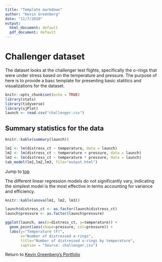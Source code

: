 ```yaml
---
title: "Template markdown"
author: "Kevin Greenberg"
date: "11/7/2020"
output:
  html_document: default
  pdf_document: default
---
```

# Challenger dataset {#anchortop}
The dataset looks at the challenger test flights, specifically the o-rings that were under stress based on the temperature and pressure. The purpose of here is to provide a basc template for presenting basic statitics and visualizations for the dataset. 

```r
knitr::opts_chunk$set(echo = TRUE)
library(stats)
library(tidyverse)
library(sjPlot)
launch <- read.csv("challenger.csv")
```


## Summary statistics for the data 
```r
knitr::kable(summary(launch))
```


```r
lm1 <- lm(distress_ct ~ temperature, data = launch)
lm2 <- lm(distress_ct ~ temperature + pressure, data = launch)
lm3 <- lm(distress_ct ~ temperature * pressure, data = launch) 
tab_model(lm1,lm2,lm3, file="output.html")
```
Jump to [top](#anchortop)

The different linear regression models do not significantly vary, indicating the simplest model is the most effective in terms accounting for variance and efficiency.
```r
knitr::kable(anova(lm1, lm2, lm3))
```

```r
launch$distress_ct <- as.factor(launch$distress_ct)
launch$pressure <- as.factor(launch$pressure)

ggplot(launch, aes(x=distress_ct, y=temperature)) + 
  geom_point(aes(shape=pressure, col=pressure)) +
  labs(y="Temperature (F)", 
       x="Number of distressed o-rings", 
       title="Number of distressed o-rings by temperature", 
       caption = "Source: challenger.csv")

```


Return to [Kevin Greenberg's Portfolio](https://www.espn.com/) 